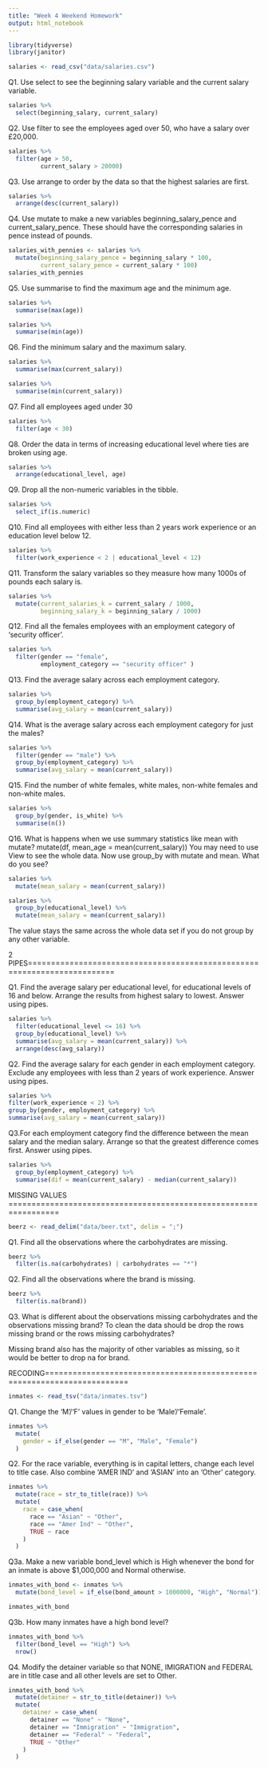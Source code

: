 ```yaml
---
title: "Week 4 Weekend Homework"
output: html_notebook
---
```

```r
library(tidyverse)
library(janitor)
```

```r
salaries <- read_csv("data/salaries.csv")
```

Q1. Use select to see the beginning salary variable and the current salary variable.
```r
salaries %>% 
  select(beginning_salary, current_salary)
```

Q2. Use filter to see the employees aged over 50, who have a salary over £20,000.
```r
salaries %>% 
  filter(age > 50,
         current_salary > 20000)
```

Q3. Use arrange to order by the data so that the highest salaries are first.
```r
salaries %>% 
  arrange(desc(current_salary))
```

Q4. Use mutate to make a new variables beginning_salary_pence and current_salary_pence. These should have the corresponding salaries in pence instead of pounds.
```r
salaries_with_pennies <- salaries %>% 
  mutate(beginning_salary_pence = beginning_salary * 100,
         current_salary_pence = current_salary * 100)
salaries_with_pennies
```

Q5. Use summarise to find the maximum age and the minimum age.
```r
salaries %>% 
  summarise(max(age))

salaries %>% 
  summarise(min(age))

```

Q6. Find the minimum salary and the maximum salary.
```r
salaries %>% 
  summarise(max(current_salary))

salaries %>% 
  summarise(min(current_salary))
```

Q7. Find all employees aged under 30
```r
salaries %>% 
  filter(age < 30)
```

Q8. Order the data in terms of increasing educational level where ties are broken using age.
```r
salaries %>% 
  arrange(educational_level, age)
```
Q9. Drop all the non-numeric variables in the tibble.
```r
salaries %>% 
  select_if(is.numeric)
```

Q10. Find all employees with either less than 2 years work experience or an education level below 12.
```r
salaries %>% 
  filter(work_experience < 2 | educational_level < 12)
```

Q11. Transform the salary variables so they measure how many 1000s of pounds each salary is.
```r
salaries %>% 
  mutate(current_salaries_k = current_salary / 1000,
         beginning_salary_k = beginning_salary / 1000)
```

Q12. Find all the females employees with an employment category of ‘security officer’.
```r
salaries %>% 
  filter(gender == "female",
         employment_category == "security officer" )
```

Q13. Find the average salary across each employment category.
```r
salaries %>% 
  group_by(employment_category) %>% 
  summarise(avg_salary = mean(current_salary))
```

Q14. What is the average salary across each employment category for just the males?
```r
salaries %>% 
  filter(gender == "male") %>% 
  group_by(employment_category) %>% 
  summarise(avg_salary = mean(current_salary))
```

Q15. Find the number of white females, white males, non-white females and non-white males.
```r
salaries %>% 
  group_by(gender, is_white) %>% 
  summarise(n())
```

Q16. What is happens when we use summary statistics like mean with mutate? mutate(df, mean_age = mean(current_salary)) You may need to use View to see the whole data. Now use group_by with mutate and mean. What do you see?
```r
salaries %>% 
  mutate(mean_salary = mean(current_salary))
```
```r
salaries %>% 
  group_by(educational_level) %>% 
  mutate(mean_salary = mean(current_salary))
```
The value stays the same across the whole data set if you do not group by any other variable.

2 PIPES=========================================================================

Q1. Find the average salary per educational level, for educational levels of 16 and below. Arrange the results from highest salary to lowest. Answer using pipes.

```r
salaries %>% 
  filter(educational_level <= 16) %>% 
  group_by(educational_level) %>% 
  summarise(avg_salary = mean(current_salary)) %>% 
  arrange(desc(avg_salary))
```

Q2. Find the average salary for each gender in each employment category. Exclude any employees with less than 2 years of work experience. Answer using pipes.
```r
salaries %>% 
filter(work_experience < 2) %>% 
group_by(gender, employment_category) %>% 
summarise(avg_salary = mean(current_salary))
```

Q3.For each employment category find the difference between the mean salary and the median salary. Arrange so that the greatest difference comes first. Answer using pipes.
```r
salaries %>% 
  group_by(employment_category) %>% 
  summarise(dif = mean(current_salary) - median(current_salary))
```

MISSING VALUES =================================================================

```r
beerz <- read_delim("data/beer.txt", delim = ";")
```

Q1. Find all the observations where the carbohydrates are missing.
```r
beerz %>% 
  filter(is.na(carbohydrates) | carbohydrates == "*")
```

Q2. Find all the observations where the brand is missing.
```r
beerz %>% 
  filter(is.na(brand))
```

Q3. What is different about the observations missing carbohydrates and the observations missing brand? To clean the data should be drop the rows missing brand or the rows missing carbohydrates?

Missing brand also has the majority of other variables as missing, so it would be better to drop na for brand.

RECODING========================================================================

```r
inmates <- read_tsv("data/inmates.tsv")
```

Q1. Change the ‘M’/‘F’ values in gender to be ‘Male’/‘Female’.

```r
inmates %>% 
  mutate(
    gender = if_else(gender == "M", "Male", "Female")
  )
```
Q2. For the race variable, everything is in capital letters, change each level to title case. Also combine ‘AMER IND’ and ‘ASIAN’ into an ‘Other’ category.
```r
inmates %>% 
  mutate(race = str_to_title(race)) %>% 
  mutate(
    race = case_when(
      race == "Asian" ~ "Other",
      race == "Amer Ind" ~ "Other",
      TRUE ~ race
    )
  )
```

Q3a. Make a new variable bond_level which is High whenever the bond for an inmate is above $1,000,000 and Normal otherwise.
```r
inmates_with_bond <- inmates %>% 
  mutate(bond_level = if_else(bond_amount > 1000000, "High", "Normal"))

inmates_with_bond
```

Q3b. How many inmates have a high bond level?
```r
inmates_with_bond %>% 
  filter(bond_level == "High") %>% 
  nrow()
```

Q4. Modify the detainer variable so that NONE, IMIGRATION and FEDERAL are in title case and all other levels are set to Other.
```r
inmates_with_bond %>% 
  mutate(detainer = str_to_title(detainer)) %>% 
  mutate(
    detainer = case_when(
      detainer == "None" ~ "None",
      detainer == "Immigration" ~ "Immigration",
      detainer == "Federal" ~ "Federal",
      TRUE ~ "Other"
    )
  )
```



